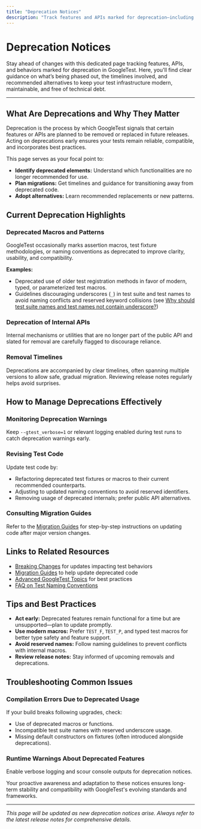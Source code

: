 ```yaml
---
title: "Deprecation Notices"
description: "Track features and APIs marked for deprecation—including timelines and alternatives. Designed to help teams plan ahead and minimize technical debt in their test infrastructure."
---
```


# Deprecation Notices

Stay ahead of changes with this dedicated page tracking features, APIs, and behaviors marked for deprecation in GoogleTest. Here, you'll find clear guidance on what’s being phased out, the timelines involved, and recommended alternatives to keep your test infrastructure modern, maintainable, and free of technical debt.

---

## What Are Deprecations and Why They Matter

Deprecation is the process by which GoogleTest signals that certain features or APIs are planned to be removed or replaced in future releases. Acting on deprecations early ensures your tests remain reliable, compatible, and incorporates best practices.

This page serves as your focal point to:

- **Identify deprecated elements:** Understand which functionalities are no longer recommended for use.
- **Plan migrations:** Get timelines and guidance for transitioning away from deprecated code.
- **Adopt alternatives:** Learn recommended replacements or new patterns.


## Current Deprecation Highlights

### Deprecated Macros and Patterns
GoogleTest occasionally marks assertion macros, test fixture methodologies, or naming conventions as deprecated to improve clarity, usability, and compatibility.

**Examples:**

- Deprecated use of older test registration methods in favor of modern, typed, or parameterized test macros.
- Guidelines discouraging underscores (`_`) in test suite and test names to avoid naming conflicts and reserved keyword collisions (see [Why should test suite names and test names not contain underscore?](../faq/general-usage/test-behavior-clarifications))

### Deprecation of Internal APIs
Internal mechanisms or utilities that are no longer part of the public API and slated for removal are carefully flagged to discourage reliance.

### Removal Timelines
Deprecations are accompanied by clear timelines, often spanning multiple versions to allow safe, gradual migration. Reviewing release notes regularly helps avoid surprises.


## How to Manage Deprecations Effectively

### Monitoring Deprecation Warnings
Keep `--gtest_verbose=1` or relevant logging enabled during test runs to catch deprecation warnings early.

### Revising Test Code
Update test code by:

- Refactoring deprecated test fixtures or macros to their current recommended counterparts.
- Adjusting to updated naming conventions to avoid reserved identifiers.
- Removing usage of deprecated internals; prefer public API alternatives.

### Consulting Migration Guides
Refer to the [Migration Guides](migration-guides.md) for step-by-step instructions on updating code after major version changes.


## Links to Related Resources

- [Breaking Changes](breaking-changes.md) for updates impacting test behaviors
- [Migration Guides](migration-guides.md) to help update deprecated code
- [Advanced GoogleTest Topics](../guides/advanced-patterns/best-practices-performance.md) for best practices
- [FAQ on Test Naming Conventions](../faq/general-usage/test-behavior-clarifications.md#why-should-test-suite-names-and-test-names-not-contain-underscore)


## Tips and Best Practices

- **Act early:** Deprecated features remain functional for a time but are unsupported—plan to update promptly.
- **Use modern macros:** Prefer `TEST_F`, `TEST_P`, and typed test macros for better type safety and feature support.
- **Avoid reserved names:** Follow naming guidelines to prevent conflicts with internal macros.
- **Review release notes:** Stay informed of upcoming removals and deprecations.


## Troubleshooting Common Issues

### Compilation Errors Due to Deprecated Usage
If your build breaks following upgrades, check:

- Use of deprecated macros or functions.
- Incompatible test suite names with reserved underscore usage.
- Missing default constructors on fixtures (often introduced alongside deprecations).

### Runtime Warnings About Deprecated Features
Enable verbose logging and scour console outputs for deprecation notices.


Your proactive awareness and adaptation to these notices ensures long-term stability and compatibility with GoogleTest's evolving standards and frameworks.

---

*This page will be updated as new deprecation notices arise. Always refer to the latest release notes for comprehensive details.*